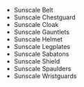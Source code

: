 - <WowHeadItem id="14847">Sunscale Belt</WonderfulHeadItem>
- <WowHeadItem id="14844">Sunscale Chestguard</WonderfulHeadItem>
- <WowHeadItem id="59549">Sunscale Cloak</WonderfulHeadItem>
- <WowHeadItem id="14846">Sunscale Gauntlets</WonderfulHeadItem>
- <WowHeadItem id="14849">Sunscale Helmet</WonderfulHeadItem>
- <WowHeadItem id="14850">Sunscale Legplates</WonderfulHeadItem>
- <WowHeadItem id="14848">Sunscale Sabatons</WonderfulHeadItem>
- <WowHeadItem id="14852">Sunscale Shield</WonderfulHeadItem>
- <WowHeadItem id="14851">Sunscale Spaulders</WonderfulHeadItem>
- <WowHeadItem id="14853">Sunscale Wristguards</WonderfulHeadItem>